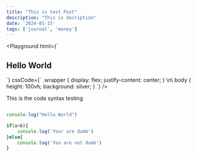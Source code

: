 ```yaml
---
title: "This is test Post"
description: "This is decription"
date: '2024-01-15'
tags: ['journal', 'money']
---
```



<Playground
  html={`
<div class="wrapper">
  <h2>Hello World</h2>
</div>
  `}
  cssCode={`
.wrapper {
  display: flex;
  justify-content: center;
}
\n\
body {
  height: 100vh;
  background: silver;
}
  `}
/>

This is the code syntax testing

```javascript

console.log("Hello World")

if(a>b){
    console.log('Your are dumb')
}else{
    console.log('You are not dumb')
}

```